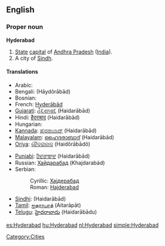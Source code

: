 ==English==
{{wikipedia}}

===Proper noun===
'''Hyderabad'''

# [[State]] [[capital]] of [[Andhra Pradesh]] ([[India]]).
# A city of [[Sindh]].

====Translations====
{{trans-top|capital of Andhra Pradesh}}
* Arabic: {{t|ar|حيدر أباد|m|tr=Haydar ’abaad|sc=Arab}}
* Bengali: {{BNchar|[[হায়দরাবাদ]]}} (Hāydôrābād)
* Bosnian: {{t-|bs|Hajderabad|m}}
* French: [[Hyderābād]]
* [[Gujarati]]: [[હૈદરાબાદ]] (Haidarābād)
* Hindi: [[हैदराबाद]] (Haidarābād)
* Hungarian: {{t+|hu|Haidarábád}}
* [[Kannada]]: [[ಹೈದರಾಬಾದ್]] (Haidarābād)
* [[Malayalam]]: [[ഹൈദരാബാദ്]] (Haidarābād)
* [[Oriya]]: [[ହୈଦରାବାଦ]] (Haidôrābādô)
{{trans-mid}}
* [[Punjabi]]: [[ਹੈਦਰਾਬਾਦ]] (Haidarābād)
* Russian: [[Хайдарабад]] (Khajdarabád) {{m}}
* Serbian:
*: Cyrillic: [[Хајдерабад#Serbian|Хајдерабад]] {{m}}
*: Roman: [[Hajderabad#Serbian|Hajderabad]] {{m}}
* [[Sindhi]]: {{sd-Arab|[[حيدر اباد|حيدر آباد]]}} (Haidarābād)
* [[Tamil]]: [[ஐதராபாத்]] (Aitarāpāt)
* [[Telugu]]: [[హైదరాబాదు]] (Haidarābādu)
{{trans-bottom}}

[[Category:Cities]]

[[es:Hyderabad]]
[[hu:Hyderabad]]
[[nl:Hyderabad]]
[[simple:Hyderabad]]